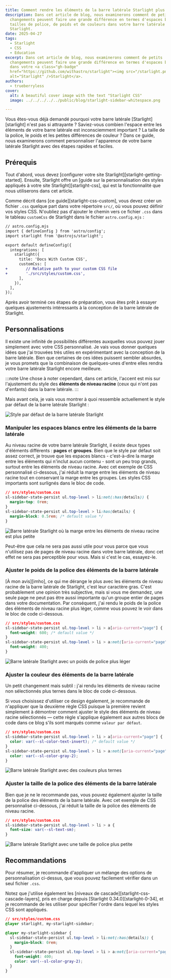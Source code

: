```yaml
---
title: Comment rendre les éléments de la barre latérale Starlight plus attrayants
description: Dans cet article de blog, nous examinerons comment de petits
  changements peuvent faire une grande différence en termes d'espaces blancs, de
  tailles de police, de poids et de couleurs dans votre barre latérale
  Starlight.
date: 2025-04-27
tags:
  - Starlight
  - CSS
  - Education
excerpt: Dans cet article de blog, nous examinerons comment de petits
  changements peuvent faire une grande différence en termes d'espaces blancs
  dans votre <a class="gh-badge"
  href="https://github.com/withastro/starlight"><img src="/starlight.png"
  alt="Starlight" />Starlight</a>.
authors:
  - trueberryless
cover:
  alt: A beautiful cover image with the text "Starlight CSS"
  image: ../../../../../public/blog/starlight-sidebar-whitespace.png

---
```


Vous êtes-vous déjà demandé pourquoi votre barre latérale \[Starlight]\[starlight] n'est pas si attrayante ? Saviez-vous combien l'espace entre les éléments de votre barre latérale est inconsciemment important ? La taille de la police, le poids et les petites différences de couleur ? Dans ce guide, nous examinerons comment personnaliser l'apparence de votre barre latérale Starlight avec des étapes rapides et faciles.

## Prérequis

Tout d'abord, vous devez \[configurer votre site Starlight]\[starlight-getting-started]. Ensuite, Starlight offre un \[guide sur la personnalisation des styles appliqués à votre site Starlight]\[starlight-css], qui est la fonctionnalité que nous utiliserons dans cet article.

Comme décrit dans \[ce guide]\[starlight-css-custom], vous devez créer un fichier `.css` quelque part dans votre répertoire `src/`, où vous pouvez définir vos styles CSS. N'oubliez pas d'ajouter le chemin vers ce fichier `.css` dans le tableau `customCss` de Starlight dans le fichier `astro.config.mjs` :

```diff lang="js"
// astro.config.mjs
import { defineConfig } from 'astro/config';
import starlight from '@astrojs/starlight';

export default defineConfig({
  integrations: [
    starlight({
      title: 'Docs With Custom CSS',
      customCss: [
+        // Relative path to your custom CSS file
+        './src/styles/custom.css',
      ],
    }),
  ],
});
```

Après avoir terminé ces étapes de préparation, vous êtes prêt à essayer quelques ajustements intéressants à la conception de la barre latérale de Starlight.

## Personnalisations

Il existe une infinité de possibilités différentes auxquelles vous pouvez jouer simplement avec votre CSS personnalisé. Je vais vous donner quelques idées que j'ai trouvées très utiles en expérimentant avec la conception de la barre latérale. Bien que certaines de ces idées puissent sembler absurdes, je vous promets que la combinaison de quelques-unes d'entre elles rendra votre barre latérale Starlight encore meilleure.

:::note
Une chose à noter cependant, dans cet article, l'accent est mis sur l'ajustement du style des **éléments de niveau racine** (ceux qui n'ont pas d'enfants) dans la barre latérale.
:::

Mais avant cela, je vais vous montrer à quoi ressemble actuellement le style par défaut de la barre latérale Starlight :

![Style par défaut de la barre latérale Starlight](../../../../assets/blog/starlight-sidebar-whitespace/no-css.png)

### Manipuler les espaces blancs entre les éléments de la barre latérale

Au niveau racine de votre barre latérale Starlight, il existe deux types d'éléments différents : **pages** et **groupes**. Bien que le style par défaut soit assez correct, je trouve que les espaces blancs - c'est-à-dire la marge entre les éléments qui n'inclut aucun contenu - sont un peu trop grands, surtout entre les éléments de niveau racine. Avec cet exemple de CSS personnalisé ci-dessous, j'ai réduit la marge entre les éléments de niveau racine tout en conservant la marge entre les groupes. Les styles CSS importants sont surlignés dans le bloc de code.

```css {3} showLineNumbers=false
// src/styles/custom.css
sl-sidebar-state-persist ul.top-level > li:not(:has(details)) {
  margin-top: 0rem;
}
sl-sidebar-state-persist ul.top-level > li:has(details) {
  margin-block: 0.5rem; /* default value */
}
```

![Barre latérale Starlight où la marge entre les éléments de niveau racine est plus petite](../../../../assets/blog/starlight-sidebar-whitespace/whitespaces.png)

Peut-être que cela ne sera pas aussi utile pour vous parce que vous n'utilisez pas de pages de niveau racine dans votre barre latérale, donc cet effet ne sera pas perceptible pour vous. Mais si c'est le cas, essayez-le.

### Ajuster le poids de la police des éléments de la barre latérale

\[À mon avis]\[imho], ce qui me dérange le plus avec les éléments de niveau racine de la barre latérale de Starlight, c'est leur caractère gras. C'est probablement une opinion très subjective, mais si vous me demandez, une seule page ne peut pas être aussi importante qu'un groupe entier de pages dans votre documentation. Par conséquent, j'ai rendu le poids de la police des éléments de niveau racine plus léger, comme vous pouvez le voir dans le bloc de code ci-dessous.

```css {6} showLineNumbers=false
// src/styles/custom.css
sl-sidebar-state-persist ul.top-level > li > a[aria-current="page"] {
  font-weight: 600; /* default value */
}
sl-sidebar-state-persist ul.top-level > li > a:not([aria-current="page"]) {
  font-weight: 400;
}
```

![Barre latérale Starlight avec un poids de police plus léger](../../../../assets/blog/starlight-sidebar-whitespace/font-weight.png)

### Ajuster la couleur des éléments de la barre latérale

Un petit changement mais subtil : j'ai rendu les éléments de niveau racine non sélectionnés plus ternes dans le bloc de code ci-dessous.

Si vous choisissez d'utiliser ce design également, je recommande de n'appliquer que la deuxième règle CSS puisque la première revient simplement à démontrer comment ajuster le style des éléments de niveau racine sélectionnés — cette règle s'applique également aux autres blocs de code dans ce blog s'ils sont marqués comme `valeur par défaut`.

```css {6} showLineNumbers=false
// src/styles/custom.css
sl-sidebar-state-persist ul.top-level > li > a[aria-current="page"] {
  color: var(--sl-color-text-invert); /* default value */
}
sl-sidebar-state-persist ul.top-level > li > a:not([aria-current="page"]) {
  color: var(--sl-color-gray-2);
}
```

![Barre latérale Starlight avec des couleurs plus ternes](../../../../assets/blog/starlight-sidebar-whitespace/color.png)

### Ajuster la taille de la police des éléments de la barre latérale

Bien que je ne le recommande pas, vous pouvez également ajuster la taille de la police des éléments de la barre latérale. Avec cet exemple de CSS personnalisé ci-dessous, j'ai réduit la taille de la police des éléments de niveau racine.

```css {3} showLineNumbers=false
// src/styles/custom.css
sl-sidebar-state-persist ul.top-level > li > a {
  font-size: var(--sl-text-sm);
}
```

![Barre latérale Starlight avec une taille de police plus petite](../../../../assets/blog/starlight-sidebar-whitespace/font-size.png)

## Recommandations

Pour résumer, je recommande d'appliquer un mélange des options de personnalisation ci-dessus, que vous pouvez facilement vérifier dans un seul fichier `.css`.

Notez que j'utilise également les \[niveaux de cascade]\[starlight-css-cascade-layers], pris en charge depuis \[Starlight 0.34.0]\[starlight-0-34], et je recommande de les utiliser pour spécifier l'ordre dans lequel les styles CSS sont appliqués.

```css showLineNumbers=false
// src/styles/custom.css
@layer starlight, my-starlight-sidebar;

@layer my-starlight-sidebar {
  sl-sidebar-state-persist ul.top-level > li:not(:has(details)) {
    margin-block: 0rem;
  }
  sl-sidebar-state-persist ul.top-level > li > a:not([aria-current="page"]) {
    font-weight: 400;
    color: var(--sl-color-gray-2);
  }
}
```

[starlight]: https://starlight.astro.build

[starlight-getting-started]: https://starlight.astro.build/getting-started/

[starlight-css]: https://starlight.astro.build/guides/css-and-tailwind/

[starlight-css-custom]: https://starlight.astro.build/guides/css-and-tailwind/#custom-css-styles

[starlight-css-cascade-layers]: https://starlight.astro.build/guides/css-and-tailwind/#cascade-layers

[starlight-0-34]: https://github.com/withastro/starlight/releases/tag/%40astrojs%2Fstarlight%400.34.0

[imho]: https://en.wiktionary.org/wiki/IMHO
